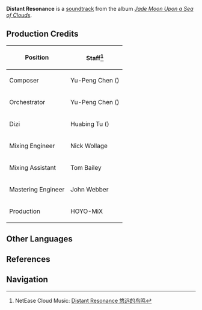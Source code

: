 {{Soundtrack Infobox
|title          =
|image          = Jade Moon Upon a Sea of Clouds.jpg
|album          = Jade Moon Upon a Sea of Clouds
|disc           = 2
|number         = 59
|featured       =
|featured2      =
|featured3      =
|featured_disc  =
|featured_disc2 =
|featured_disc3 =
|youtube_id     = c0jZ7sPyouE
|youtube_time   = 2029
|spotify_id     = 7pmyWB5iiU5Md1g2lWk5xK
|played_in      = Mt. Tianheng
|during         = [[Sea of Clouds]]
|domain         =
|previous       = Solitude Mountains
|next           = Foregone Giants
}}
'''Distant Resonance''' is a [[soundtrack]] from the album ''[[Jade Moon Upon a Sea of Clouds]]''.

==Production Credits==
{| class="wikitable" style="text-align:left; height:0.5em"
! Position
! Staff<ref>NetEase Cloud Music: [https://music.163.com/#/song?id=1492276644 Distant Resonance 悠远的鸟鸣]</ref>
|-
! Composer
| Yu-Peng Chen ({{Lang|zh=陈致逸|mini=1}})
|-
! Orchestrator
| Yu-Peng Chen ({{Lang|zh=陈致逸|mini=1}})
|-
! Dizi
| Huabing Tu ({{Lang|zh=屠化冰|mini=1}})
|-
! Mixing Engineer
| Nick Wollage
|-
! Mixing Assistant
| Tom Bailey
|-
! Mastering Engineer
| John Webber
|-
! Production
| HOYO-MiX
|}

==Other Languages==
{{Other Languages|default_hidden = 1
|en      = Distant Resonance
|zhs     = 悠远的鸟鸣
|zhs_rm  = Yōuyuǎn de Miǎomíng
|zht     = 悠遠的鳥鳴
|zht_rm  = Yōuyuǎn de Miǎomíng
|ja      = 遠くから鳥の鳴く声
|ja_rm   = Tooku kara Tori no Naku Koe
}}

==References==
{{Reflist}}

==Navigation==
{{Soundtrack Navbox|Jade Moon Upon a Sea of Clouds}}